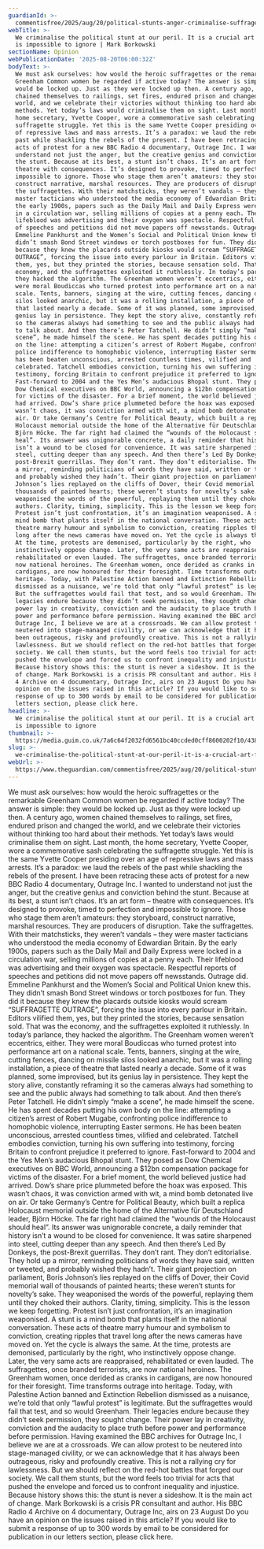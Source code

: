 ```yaml
---
guardianId: >-
  commentisfree/2025/aug/20/political-stunts-anger-criminalise-suffragettes-protest
webTitle: >-
  We criminalise the political stunt at our peril. It is a crucial art form that
  is impossible to ignore | Mark Borkowski
sectionName: Opinion
webPublicationDate: '2025-08-20T06:00:32Z'
bodyText: >-
  We must ask ourselves: how would the heroic suffragettes or the remarkable
  Greenham Common women be regarded if active today? The answer is simple: they
  would be locked up. Just as they were locked up then. A century ago, women
  chained themselves to railings, set fires, endured prison and changed the
  world, and we celebrate their victories without thinking too hard about their
  methods. Yet today’s laws would criminalise them on sight. Last month, the
  home secretary, Yvette Cooper, wore a commemorative sash celebrating the
  suffragette struggle. Yet this is the same Yvette Cooper presiding over an age
  of repressive laws and mass arrests. It’s a paradox: we laud the rebels of the
  past while shackling the rebels of the present. I have been retracing these
  acts of protest for a new BBC Radio 4 documentary, Outrage Inc. I wanted to
  understand not just the anger, but the creative genius and conviction behind
  the stunt. Because at its best, a stunt isn’t chaos. It’s an art form –
  theatre with consequences. It’s designed to provoke, timed to perfection and
  impossible to ignore. Those who stage them aren’t amateurs: they storyboard,
  construct narrative, marshal resources. They are producers of disruption. Take
  the suffragettes. With their matchsticks, they weren’t vandals – they were
  master tacticians who understood the media economy of Edwardian Britain. By
  the early 1900s, papers such as the Daily Mail and Daily Express were locked
  in a circulation war, selling millions of copies at a penny each. Their
  lifeblood was advertising and their oxygen was spectacle. Respectful reports
  of speeches and petitions did not move papers off newsstands. Outrage did.
  Emmeline Pankhurst and the Women’s Social and Political Union knew this. They
  didn’t smash Bond Street windows or torch postboxes for fun. They did it
  because they knew the placards outside kiosks would scream “SUFFRAGETTE
  OUTRAGE”, forcing the issue into every parlour in Britain. Editors vilified
  them, yes, but they printed the stories, because sensation sold. That was the
  economy, and the suffragettes exploited it ruthlessly. In today’s parlance,
  they hacked the algorithm. The Greenham women weren’t eccentrics, either. They
  were moral Boudiccas who turned protest into performance art on a national
  scale. Tents, banners, singing at the wire, cutting fences, dancing on missile
  silos looked anarchic, but it was a rolling installation, a piece of theatre
  that lasted nearly a decade. Some of it was planned, some improvised, but its
  genius lay in persistence. They kept the story alive, constantly reframing it
  so the cameras always had something to see and the public always had something
  to talk about. And then there’s Peter Tatchell. He didn’t simply “make a
  scene”, he made himself the scene. He has spent decades putting his own body
  on the line: attempting a citizen’s arrest of Robert Mugabe, confronting
  police indifference to homophobic violence, interrupting Easter sermons. He
  has been beaten unconscious, arrested countless times, vilified and
  celebrated. Tatchell embodies conviction, turning his own suffering into
  testimony, forcing Britain to confront prejudice it preferred to ignore.
  Fast-forward to 2004 and the Yes Men’s audacious Bhopal stunt. They posed as
  Dow Chemical executives on BBC World, announcing a $12bn compensation package
  for victims of the disaster. For a brief moment, the world believed justice
  had arrived. Dow’s share price plummeted before the hoax was exposed. This
  wasn’t chaos, it was conviction armed with wit, a mind bomb detonated live on
  air. Or take Germany’s Centre for Political Beauty, which built a replica
  Holocaust memorial outside the home of the Alternative für Deutschland leader,
  Björn Höcke. The far right had claimed the “wounds of the Holocaust should
  heal”. Its answer was unignorable concrete, a daily reminder that history
  isn’t a wound to be closed for convenience. It was satire sharpened into
  steel, cutting deeper than any speech. And then there’s Led By Donkeys, the
  post-Brexit guerrillas. They don’t rant. They don’t editorialise. They hold up
  a mirror, reminding politicians of words they have said, written or tweeted,
  and probably wished they hadn’t. Their giant projection on parliament, Boris
  Johnson’s lies replayed on the cliffs of Dover, their Covid memorial wall of
  thousands of painted hearts; these weren’t stunts for novelty’s sake. They
  weaponised the words of the powerful, replaying them until they choked their
  authors. Clarity, timing, simplicity. This is the lesson we keep forgetting.
  Protest isn’t just confrontation, it’s an imagination weaponised. A stunt is a
  mind bomb that plants itself in the national conversation. These acts of
  theatre marry humour and symbolism to conviction, creating ripples that travel
  long after the news cameras have moved on. Yet the cycle is always the same.
  At the time, protests are demonised, particularly by the right, who
  instinctively oppose change. Later, the very same acts are reappraised,
  rehabilitated or even lauded. The suffragettes, once branded terrorists, are
  now national heroines. The Greenham women, once derided as cranks in
  cardigans, are now honoured for their foresight. Time transforms outrage into
  heritage. Today, with Palestine Action banned and Extinction Rebellion
  dismissed as a nuisance, we’re told that only “lawful protest” is legitimate.
  But the suffragettes would fail that test, and so would Greenham. Their
  legacies endure because they didn’t seek permission, they sought change. Their
  power lay in creativity, conviction and the audacity to place truth before
  power and performance before permission. Having examined the BBC archives for
  Outrage Inc, I believe we are at a crossroads. We can allow protest to be
  neutered into stage-managed civility, or we can acknowledge that it has always
  been outrageous, risky and profoundly creative. This is not a rallying cry for
  lawlessness. But we should reflect on the red-hot battles that forged our
  society. We call them stunts, but the word feels too trivial for acts that
  pushed the envelope and forced us to confront inequality and injustice.
  Because history shows this: the stunt is never a sideshow. It is the main act
  of change. Mark Borkowski is a crisis PR consultant and author. His BBC Radio
  4 Archive on 4 documentary, Outrage Inc, airs on 23 August Do you have an
  opinion on the issues raised in this article? If you would like to submit a
  response of up to 300 words by email to be considered for publication in our
  letters section, please click here.
headline: >-
  We criminalise the political stunt at our peril. It is a crucial art form that
  is impossible to ignore
thumbnail: >-
  https://media.guim.co.uk/7a6c64f2032fd6561bc40ccded0cff8600202f10/438_145_3229_2583/500.jpg
slug: >-
  we-criminalise-the-political-stunt-at-our-peril-it-is-a-crucial-art-form-that-is-impossible-to-ignore-or-mark-borkowski
webUrl: >-
  https://www.theguardian.com/commentisfree/2025/aug/20/political-stunts-anger-criminalise-suffragettes-protest
---
```

We must ask ourselves: how would the heroic suffragettes or the remarkable Greenham Common women be regarded if active today? The answer is simple: they would be locked up. Just as they were locked up then. A century ago, women chained themselves to railings, set fires, endured prison and changed the world, and we celebrate their victories without thinking too hard about their methods. Yet today’s laws would criminalise them on sight. Last month, the home secretary, Yvette Cooper, wore a commemorative sash celebrating the suffragette struggle. Yet this is the same Yvette Cooper presiding over an age of repressive laws and mass arrests. It’s a paradox: we laud the rebels of the past while shackling the rebels of the present. I have been retracing these acts of protest for a new BBC Radio 4 documentary, Outrage Inc. I wanted to understand not just the anger, but the creative genius and conviction behind the stunt. Because at its best, a stunt isn’t chaos. It’s an art form – theatre with consequences. It’s designed to provoke, timed to perfection and impossible to ignore. Those who stage them aren’t amateurs: they storyboard, construct narrative, marshal resources. They are producers of disruption. Take the suffragettes. With their matchsticks, they weren’t vandals – they were master tacticians who understood the media economy of Edwardian Britain. By the early 1900s, papers such as the Daily Mail and Daily Express were locked in a circulation war, selling millions of copies at a penny each. Their lifeblood was advertising and their oxygen was spectacle. Respectful reports of speeches and petitions did not move papers off newsstands. Outrage did. Emmeline Pankhurst and the Women’s Social and Political Union knew this. They didn’t smash Bond Street windows or torch postboxes for fun. They did it because they knew the placards outside kiosks would scream “SUFFRAGETTE OUTRAGE”, forcing the issue into every parlour in Britain. Editors vilified them, yes, but they printed the stories, because sensation sold. That was the economy, and the suffragettes exploited it ruthlessly. In today’s parlance, they hacked the algorithm. The Greenham women weren’t eccentrics, either. They were moral Boudiccas who turned protest into performance art on a national scale. Tents, banners, singing at the wire, cutting fences, dancing on missile silos looked anarchic, but it was a rolling installation, a piece of theatre that lasted nearly a decade. Some of it was planned, some improvised, but its genius lay in persistence. They kept the story alive, constantly reframing it so the cameras always had something to see and the public always had something to talk about. And then there’s Peter Tatchell. He didn’t simply “make a scene”, he made himself the scene. He has spent decades putting his own body on the line: attempting a citizen’s arrest of Robert Mugabe, confronting police indifference to homophobic violence, interrupting Easter sermons. He has been beaten unconscious, arrested countless times, vilified and celebrated. Tatchell embodies conviction, turning his own suffering into testimony, forcing Britain to confront prejudice it preferred to ignore. Fast-forward to 2004 and the Yes Men’s audacious Bhopal stunt. They posed as Dow Chemical executives on BBC World, announcing a $12bn compensation package for victims of the disaster. For a brief moment, the world believed justice had arrived. Dow’s share price plummeted before the hoax was exposed. This wasn’t chaos, it was conviction armed with wit, a mind bomb detonated live on air. Or take Germany’s Centre for Political Beauty, which built a replica Holocaust memorial outside the home of the Alternative für Deutschland leader, Björn Höcke. The far right had claimed the “wounds of the Holocaust should heal”. Its answer was unignorable concrete, a daily reminder that history isn’t a wound to be closed for convenience. It was satire sharpened into steel, cutting deeper than any speech. And then there’s Led By Donkeys, the post-Brexit guerrillas. They don’t rant. They don’t editorialise. They hold up a mirror, reminding politicians of words they have said, written or tweeted, and probably wished they hadn’t. Their giant projection on parliament, Boris Johnson’s lies replayed on the cliffs of Dover, their Covid memorial wall of thousands of painted hearts; these weren’t stunts for novelty’s sake. They weaponised the words of the powerful, replaying them until they choked their authors. Clarity, timing, simplicity. This is the lesson we keep forgetting. Protest isn’t just confrontation, it’s an imagination weaponised. A stunt is a mind bomb that plants itself in the national conversation. These acts of theatre marry humour and symbolism to conviction, creating ripples that travel long after the news cameras have moved on. Yet the cycle is always the same. At the time, protests are demonised, particularly by the right, who instinctively oppose change. Later, the very same acts are reappraised, rehabilitated or even lauded. The suffragettes, once branded terrorists, are now national heroines. The Greenham women, once derided as cranks in cardigans, are now honoured for their foresight. Time transforms outrage into heritage. Today, with Palestine Action banned and Extinction Rebellion dismissed as a nuisance, we’re told that only “lawful protest” is legitimate. But the suffragettes would fail that test, and so would Greenham. Their legacies endure because they didn’t seek permission, they sought change. Their power lay in creativity, conviction and the audacity to place truth before power and performance before permission. Having examined the BBC archives for Outrage Inc, I believe we are at a crossroads. We can allow protest to be neutered into stage-managed civility, or we can acknowledge that it has always been outrageous, risky and profoundly creative. This is not a rallying cry for lawlessness. But we should reflect on the red-hot battles that forged our society. We call them stunts, but the word feels too trivial for acts that pushed the envelope and forced us to confront inequality and injustice. Because history shows this: the stunt is never a sideshow. It is the main act of change. Mark Borkowski is a crisis PR consultant and author. His BBC Radio 4 Archive on 4 documentary, Outrage Inc, airs on 23 August Do you have an opinion on the issues raised in this article? If you would like to submit a response of up to 300 words by email to be considered for publication in our letters section, please click here.

